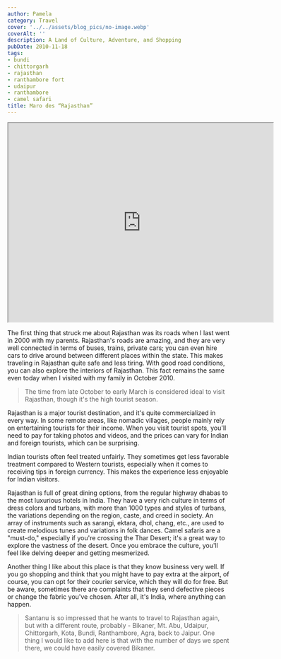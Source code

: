 ```yaml
---
author: Pamela
category: Travel
cover: '../../assets/blog_pics/no-image.webp'
coverAlt: ''
description: A Land of Culture, Adventure, and Shopping
pubDate: 2010-11-18
tags:
- bundi
- chittorgarh
- rajasthan
- ranthambore fort
- udaipur
- ranthambore
- camel safari
title: Maro des “Rajasthan”
---
```


<iframe src="https://www.google.com/maps/embed?pb=!1m18!1m12!1m3!1d7310703.773444985!2d68.58462343345757!3d26.53042789773965!2m3!1f0!2f0!3f0!3m2!1i1024!2i768!4f13.1!3m3!1m2!1s0x396a3efaf7e30e37%3A0xb52b9b4506c088e5!2sRajasthan!5e0!3m2!1sen!2sin!4v1699195270972!5m2!1sen!2sin" width="600" height="450" style="border:1;" allowfullscreen="" loading="lazy" referrerpolicy="no-referrer-when-downgrade"></iframe>

The first thing that struck me about Rajasthan was its roads when I last went in 2000 with my parents. Rajasthan's roads are amazing, and they are very well connected in terms of buses, trains, private cars; you can even hire cars to drive around between different places within the state. This makes traveling in Rajasthan quite safe and less tiring. With good road conditions, you can also explore the interiors of Rajasthan. This fact remains the same even today when I visited with my family in October 2010. 

>The time from late October to early March  is considered ideal to visit Rajasthan, though it's the high tourist season.

Rajasthan is a major tourist destination, and it's quite commercialized in every way. In some remote areas, like nomadic villages, people mainly rely on entertaining tourists for their income. When you visit tourist spots, you'll need to pay for taking photos and videos, and the prices can vary for Indian and foreign tourists, which can be surprising.

Indian tourists often feel treated unfairly. They sometimes get less favorable treatment compared to Western tourists, especially when it comes to receiving tips in foreign currency. This makes the experience less enjoyable for Indian visitors.

Rajasthan is full of great dining options, from the regular highway dhabas to the most luxurious hotels in India. They have a very rich culture in terms of dress colors and turbans, with more than 1000 types and styles of turbans, the variations depending on the region, caste, and creed in society. An array of instruments such as sarangi, ektara, dhol, chang, etc., are used to create melodious tunes and variations in folk dances. Camel safaris are a "must-do," especially if you're crossing the Thar Desert; it's a great way to explore the vastness of the desert. Once you embrace the culture, you'll feel like delving deeper and getting mesmerized.

Another thing I like about this place is that they know business very well. If you go shopping and think that you might have to pay extra at the airport, of course, you can opt for their courier service, which they will do for free. But be aware, sometimes there are complaints that they send defective pieces or change the fabric you've chosen. After all, it's India, where anything can happen.

>Santanu is so impressed that he wants to travel to Rajasthan again, but with a different route, probably - Bikaner, Mt. Abu, Udaipur, Chittorgarh, Kota, Bundi, Ranthambore, Agra, back to Jaipur. One thing I would like to add here is that with the number of days we spent there, we could have easily covered Bikaner.